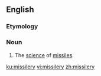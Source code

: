 ==English==

===Etymology===
{{suffix|en|missile|ry}}

===Noun===
{{en-noun|-}}

# The [[science]] of [[missile]]s.

[[ku:missilery]]
[[vi:missilery]]
[[zh:missilery]]